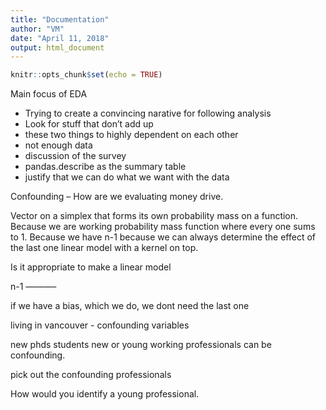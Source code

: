 ```yaml
---
title: "Documentation"
author: "VM"
date: "April 11, 2018"
output: html_document
---
```


```r
knitr::opts_chunk$set(echo = TRUE)
```

Main focus of EDA

* Trying to create a convincing narative for following analysis
* Look for stuff that don't add up
* these two things to highly dependent on each other
* not enough data 
* discussion of the survey
* pandas.describe as the summary table
* justify that we can do what we want with the data


Confounding -- 
How are we evaluating money drive.

Vector on a simplex that forms its own probability mass on a function. Because we are working
probability mass function where every one sums to 1. Because we have n-1 because 
we can always determine the effect of the last one 
linear model with a kernel on top.


Is it appropriate to make a linear model

n-1 ----------- 

if we have a bias, which we do, we dont need the last one

living in vancouver - confounding variables

new phds students
new or young working professionals can be confounding. 

pick out the confounding professionals 

How would you identify a young professional. 